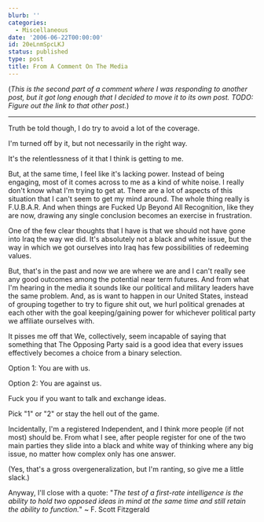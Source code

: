 ```yaml
---
blurb: ''
categories:
  - Miscellaneous
date: '2006-06-22T00:00:00'
id: 20eLnmSpcLKJ
status: published
type: post
title: From A Comment On The Media
---
```


(_This is the second part of a comment where I was responding to another post, but it got long enough that I decided to move it to its own post. TODO: Figure out the link to that other post._) 

---

Truth be told though, I do try to avoid a lot of the coverage. 

I'm turned off by it, but not necessarily in the right way. 

It's the relentlessness of it that I think is getting to me.

But, at the same time, I feel like it's lacking power. Instead of being engaging, most of it comes across to me as a kind of white noise. I really don't know what I'm trying to get at. There are a lot of aspects of this situation that I can't seem to get my mind around. The whole thing really is F.U.B.A.R. And when things are Fucked Up Beyond All Recognition, like they are now, drawing any single conclusion becomes an exercise in frustration. 

One of the few clear thoughts that I have is that we should not have gone into Iraq the way we did. It's absolutely not a black and white issue, but the way in which we got ourselves into Iraq has few possibilities of redeeming values. 

But, that's in the past and now we are where we are and I can't really see any good outcomes among the potential near term futures. And from what I'm hearing in the media it sounds like our political and military leaders have the same problem. And, as is want to happen in our United States, instead of grouping together to try to figure shit out, we hurl political grenades at each other with the goal keeping/gaining power for
whichever political party we affiliate ourselves with. 

It pisses me off that We, collectively, seem incapable of saying that something that The Opposing Party said is a good idea that every issues effectively becomes a choice from a binary selection. 

Option 1: You are with us. 

Option 2: You are against us. 

Fuck you if you want to talk and exchange ideas. 

Pick "1" or "2" or stay the hell out of the game. 

Incidentally, I'm a registered Independent, and I think more people (if not most) should be. From what I see, after people register for one of the two main parties they slide into a black and white way of thinking where any big issue, no matter how complex only has one answer. 

(Yes, that's a gross overgeneralization, but I'm ranting, so give me a little slack.)

Anyway, I'll close with a quote: "_The test of a first-rate intelligence is the ability to hold two opposed ideas in mind at the same time and still retain the ability to function._" ~ F. Scott Fitzgerald
